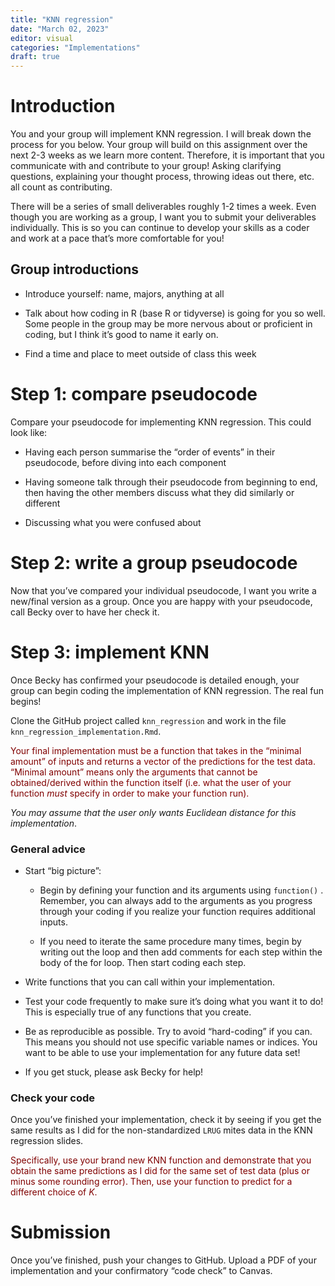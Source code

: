 ```yaml
---
title: "KNN regression"
date: "March 02, 2023"
editor: visual
categories: "Implementations"
draft: true
---
```


# Introduction

You and your group will implement KNN regression. I will break down the process for you below. Your group will build on this assignment over the next 2-3 weeks as we learn more content. Therefore, it is important that you communicate with and contribute to your group! Asking clarifying questions, explaining your thought process, throwing ideas out there, etc. all count as contributing.

There will be a series of small deliverables roughly 1-2 times a week. Even though you are working as a group, I want you to submit your deliverables individually. This is so you can continue to develop your skills as a coder and work at a pace that's more comfortable for you!

## Group introductions

-   Introduce yourself: name, majors, anything at all

-   Talk about how coding in R (base R or tidyverse) is going for you so well. Some people in the group may be more nervous about or proficient in coding, but I think it's good to name it early on.

-   Find a time and place to meet outside of class this week

# Step 1: compare pseudocode

Compare your pseudocode for implementing KNN regression. This could look like:

-   Having each person summarise the "order of events" in their pseudocode, before diving into each component

-   Having someone talk through their pseudocode from beginning to end, then having the other members discuss what they did similarly or different

-   Discussing what you were confused about

# Step 2: write a group pseudocode

Now that you've compared your individual pseudocode, I want you write a new/final version as a group. Once you are happy with your pseudocode, call Becky over to have her check it.

# Step 3: implement KNN

Once Becky has confirmed your pseudocode is detailed enough, your group can begin coding the implementation of KNN regression. The real fun begins!

Clone the GitHub project called `knn_regression` and work in the file `knn_regression_implementation.Rmd`.

::: {style="color: maroon"}
Your final implementation must be a function that takes in the "minimal amount" of inputs and returns a vector of the predictions for the test data. "Minimal amount" means only the arguments that cannot be obtained/derived within the function itself (i.e. what the user of your function *must* specify in order to make your function run).
:::

*You may assume that the user only wants Euclidean distance for this implementation*.

### General advice

-   Start "big picture":

    -   Begin by defining your function and its arguments using `function()` . Remember, you can always add to the arguments as you progress through your coding if you realize your function requires additional inputs.

    -   If you need to iterate the same procedure many times, begin by writing out the loop and then add comments for each step within the body of the for loop. Then start coding each step.

-   Write functions that you can call within your implementation.

-   Test your code frequently to make sure it's doing what you want it to do! This is especially true of any functions that you create.

-   Be as reproducible as possible. Try to avoid "hard-coding" if you can. This means you should not use specific variable names or indices. You want to be able to use your implementation for any future data set!

-   If you get stuck, please ask Becky for help!

### Check your code

Once you've finished your implementation, check it by seeing if you get the same results as I did for the non-standardized `LRUG` mites data in the KNN regression slides.

::: {style="color: maroon"}
Specifically, use your brand new KNN function and demonstrate that you obtain the same predictions as I did for the same set of test data (plus or minus some rounding error). Then, use your function to predict for a different choice of $K$.
:::

# Submission

Once you've finished, push your changes to GitHub. Upload a PDF of your implementation and your confirmatory "code check" to Canvas.
